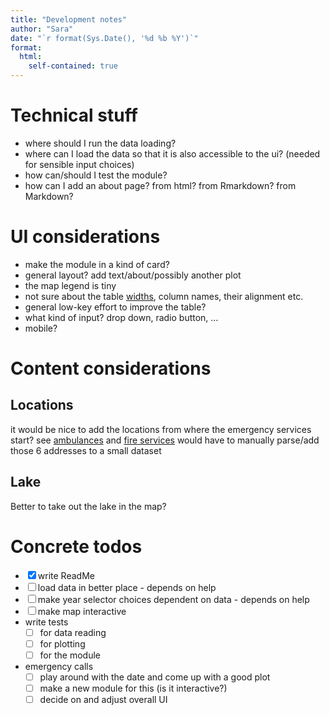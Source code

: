 ```yaml
---
title: "Development notes"
author: "Sara"
date: "`r format(Sys.Date(), '%d %b %Y')`"
format: 
  html:
    self-contained: true
---
```


# Technical stuff

- where should I run the data loading?
- where can I load the data so that it is also accessible to the ui? (needed for sensible input choices)
- how can/should I test the module?
- how can I add an about page? from html? from Rmarkdown? from Markdown?

# UI considerations

- make the module in a kind of card?
- general layout? add text/about/possibly another plot
- the map legend is tiny
- not sure about the table [widths](https://glin.github.io/reactable/articles/examples.html#column-resizing), column names, their alignment etc.
- general low-key effort to improve the table?
- what kind of input? drop down, radio button, ...
- mobile? 


# Content considerations

## Locations

it would be nice to add the locations from where the emergency services start?
see [ambulances](https://www.stadt-zuerich.ch/pd/de/index/schutz_u_rettung_zuerich/sanitaet/so_arbeiten_wir/rettungsdienstwachen.html) and [fire services](https://www.stadt-zuerich.ch/pd/de/index/schutz_u_rettung_zuerich/feuerwehr/wir_ueber_uns/einsatzgebiet.html)
would have to manually parse/add those 6 addresses to a small dataset

## Lake

Better to take out the lake in the map?

# Concrete todos

- [x] write ReadMe
- [ ] load data in better place - depends on help
- [ ] make year selector choices dependent on data - depends on help
- [ ] make map interactive
- write tests
  - [ ] for data reading
  - [ ] for plotting
  - [ ] for the module
- emergency calls
  - [ ] play around with the date and come up with a good plot
  - [ ] make a new module for this (is it interactive?)
  - [ ] decide on and adjust overall UI
